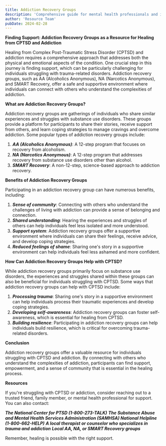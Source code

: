 ```yaml
---
title: Addiction Recovery Groups
description: 'Comprehensive guide for mental health professionals and individuals in recovery'
author: 'Resource Team'
pubDate: 2024-02-28
---
```


**Finding Support: Addiction Recovery Groups as a Resource for Healing from CPTSD and Addiction**

Healing from Complex Post-Traumatic Stress Disorder (CPTSD) and addiction requires a comprehensive approach that addresses both the physical and emotional aspects of the condition. One crucial step in this journey is finding support, which can be particularly challenging for individuals struggling with trauma-related disorders. Addiction recovery groups, such as AA (Alcoholics Anonymous), NA (Narcotics Anonymous), and SMART Recovery, offer a safe and supportive environment where individuals can connect with others who understand the complexities of addiction.

**What are Addiction Recovery Groups?**

Addiction recovery groups are gatherings of individuals who share similar experiences and struggles with substance use disorders. These groups provide a platform for participants to share their stories, receive support from others, and learn coping strategies to manage cravings and overcome addiction. Some popular types of addiction recovery groups include:

1. **_AA (Alcoholics Anonymous)_**: A 12-step program that focuses on recovery from alcoholism.
2. **_NA (Narcotics Anonymous)_**: A 12-step program that addresses recovery from substance use disorders other than alcohol.
3. **_SMART Recovery_**: A non-12-step, science-based approach to addiction recovery.

**Benefits of Addiction Recovery Groups**

Participating in an addiction recovery group can have numerous benefits, including:

1. **_Sense of community_**: Connecting with others who understand the challenges of living with addiction can provide a sense of belonging and connection.
2. **_Shared understanding_**: Hearing the experiences and struggles of others can help individuals feel less isolated and more understood.
3. **_Support system_**: Addiction recovery groups offer a supportive environment where individuals can share their feelings, receive advice, and develop coping strategies.
4. **_Reduced feelings of shame_**: Sharing one's story in a supportive environment can help individuals feel less ashamed and more confident.

**How Can Addiction Recovery Groups Help with CPTSD?**

While addiction recovery groups primarily focus on substance use disorders, the experiences and struggles shared within these groups can also be beneficial for individuals struggling with CPTSD. Some ways that addiction recovery groups can help with CPTSD include:

1. **_Processing trauma_**: Sharing one's story in a supportive environment can help individuals process their traumatic experiences and develop coping strategies.
2. **_Developing self-awareness_**: Addiction recovery groups can foster self-awareness, which is essential for healing from CPTSD.
3. **_Building resilience_**: Participating in addiction recovery groups can help individuals build resilience, which is critical for overcoming trauma-related disorders.

**Conclusion**

Addiction recovery groups offer a valuable resource for individuals struggling with CPTSD and addiction. By connecting with others who understand the complexities of addiction, participants can find support, empowerment, and a sense of community that is essential in the healing process.

**Resources**

If you're struggling with CPTSD or addiction, consider reaching out to a trusted friend, family member, or mental health professional for support. You can also contact:

**_The National Center for PTSD (1-800-273-TALK)_**
**_The Substance Abuse and Mental Health Services Administration (SAMHSA) National Helpline (1-800-662-HELP)_**
**_A local therapist or counselor who specializes in trauma and addiction_**
**_Local AA, NA, or SMART Recovery groups_**

Remember, healing is possible with the right support.
